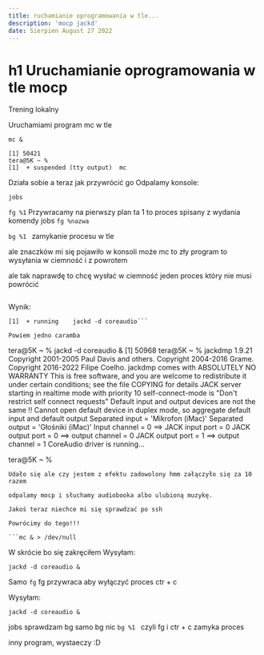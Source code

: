```yaml
---
title: ruchamianie oprogramowania w tle...
description: 'mocp jackd'
date: Sierpien August 27 2022
---
```


# h1 Uruchamianie oprogramowania w tle mocp

Trening lokalny

Uruchamiami program mc w tle

`mc &`

```
[1] 50421
tera@5K ~ %
[1]  + suspended (tty output)  mc
```

Działa sobie a teraz jak przywrócić go
Odpalamy konsole:

`jobs`

`fg %1`
Przywracamy na pierwszy plan ta 1 to proces spisany z wydania komendy jobs
`fg %nazwa`

`bg %1 `
zamykanie procesu w tle

ale znaczków mi się pojawiło w konsoli może mc to zły program to wysyłania w ciemność i z powrotem

ale tak naprawdę to chcę wysłać w ciemność jeden proces który nie musi powrócić

```jackd -d coreaudio &

```

Wynik:

````tera@5K ~ % jobs
[1]  + running    jackd -d coreaudio```

Powiem jedno caramba

````

tera@5K ~ % jackd -d coreaudio &
[1] 50968
tera@5K ~ % jackdmp 1.9.21
Copyright 2001-2005 Paul Davis and others.
Copyright 2004-2016 Grame.
Copyright 2016-2022 Filipe Coelho.
jackdmp comes with ABSOLUTELY NO WARRANTY
This is free software, and you are welcome to redistribute it
under certain conditions; see the file COPYING for details
JACK server starting in realtime mode with priority 10
self-connect-mode is "Don't restrict self connect requests"
Default input and output devices are not the same !!
Cannot open default device in duplex mode, so aggregate default input and default output
Separated input = 'Mikrofon (iMac)'
Separated output = 'Głośniki (iMac)'
Input channel = 0 ==> JACK input port = 0
JACK output port = 0 ==> output channel = 0
JACK output port = 1 ==> output channel = 1
CoreAudio driver is running...

tera@5K ~ %

````
Udało się ale czy jestem z efektu zadowolony hmm załączyło się za 10 razem

odpalamy mocp i słuchamy audiobooka albo ulubioną muzykę.

Jakoś teraz niechce mi się sprawdzać po ssh

Powrócimy do tego!!!

```mc & > /dev/null
````

W skrócie bo się zakręciłem
Wysyłam:

```
jackd -d coreaudio &
```

Samo
`fg`
fg przywraca aby wyłączyć proces ctr + c

Wysyłam:

```
jackd -d coreaudio &
```

jobs sprawdzam
bg samo bg nic
`bg %1 `
czyli fg i ctr + c zamyka proces

inny program, wystaeczy :D
